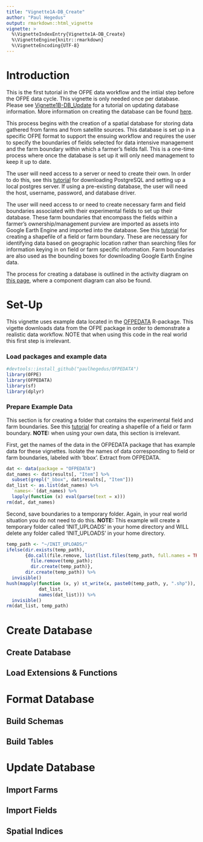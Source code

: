 ```yaml
---
title: "Vignette1A-DB_Create"
author: "Paul Hegedus"
output: rmarkdown::html_vignette
vignette: >
  %\VignetteIndexEntry{Vignette1A-DB_Create}
  %\VignetteEngine{knitr::rmarkdown}
  %\VignetteEncoding{UTF-8}
---
```

# Introduction
This is the first tutorial in the OFPE data workflow and the intiial step before the OFPE data cycle. This vignette is only needed once per database. Please see [Vignette1B-DB_Update]() for a tutorial on updating database information. More information on creating the database can be found [here](https://paulhegedus.github.io/OFPE-Website/db_creation.html).

This process begins with the creation of a spatial database for storing data gathered from farms and from satellite sources. This database is set up in  a specific OFPE format to support the ensuing workflow and requires the user to specify the boundaries of fields selected for data intensive management and the farm boundary within which a farmer's fields fall. This is a one-time process where once the database is set up it will only need management to keep it up to date.

The user will need access to a server or need to create their own. In order to do this, see this [tutorial](https://paulhegedus.github.io/OFPE-Website/postgres_setup.html) for downloading PostgreSQL and setting up a local postgres server. If using a pre-existing database, the user will need the host, username, password, and database driver. 

The user will need access to or need to create necessary farm and field boundaries associated with their experimental fields to set up their database. These farm boundaries that encompass the fields within a farmer's ownership/management purview are imported as assets into Google Earth Engine and imported into the database. See this [tutorial](https://paulhegedus.github.io/OFPE-Website/create_shp_qgis.html) for creating a shapefile of a field or farm boundary. These are necessary for identifying data based on geographic location rather than searching files for information keying in on field or farm specific information. Farm boundaries are also used as the bounding boxes for downloading Google Earth Engine data.

The process for creating a database is outlined in the activity diagram on [this page](https://paulhegedus.github.io/OFPE-Website/db_creation.html), where a component diagram can also be found.

# Set-Up
This vignette uses example data located in the [OFPEDATA](https://github.com/paulhegedus/OFPEDATA.git) R-package. This vigette downloads data from the OFPE package in order to demonstrate a realistic data workflow. NOTE that when using this code in the real world this first step is irrelevant.

### Load packages and example data

```r
#devtools::install_github("paulhegedus/OFPEDATA")
library(OFPE)
library(OFPEDATA)
library(sf)
library(dplyr)
```

### Prepare Example Data
This section is for creating a folder that contains the experimental field and farm boundaries. See this [tutorial](https://paulhegedus.github.io/OFPE-Website/create_shp_qgis.html) for creating a shapefile of a field or farm boundary. **NOTE:** when using your own data, this section is irrelevant. 

First, get the names of the data in the OFPEDATA package that has example data for these vignettes. Isolate the names of data corresponding to field or farm boundaries, labeled with 'bbox'. Extract from OFPEDATA.
```r
dat <- data(package = "OFPEDATA")
dat_names <- dat$results[, "Item"] %>%
  subset(grepl("_bbox", dat$results[, "Item"]))
dat_list <- as.list(dat_names) %>%
  `names<-`(dat_names) %>% 
  lapply(function (x) eval(parse(text = x)))
rm(dat, dat_names) 
```

Second, save boundaries to a temporary folder. Again, in your real world situation you do not need to do this. **NOTE:** This example will create a temporary folder called 'INIT_UPLOADS' in your home directory and WILL delete any folder called 'INIT_UPLOADS' in your home directory.
```r
temp_path <- "~/INIT_UPLOADS/"
ifelse(dir.exists(temp_path), 
       {do.call(file.remove, list(list.files(temp_path, full.names = TRUE)));
         file.remove(temp_path);
         dir.create(temp_path)},
       dir.create(temp_path)) %>% 
  invisible()
hush(mapply(function (x, y) st_write(x, paste0(temp_path, y, ".shp")),
            dat_list, 
            names(dat_list))) %>% 
  invisible()
rm(dat_list, temp_path)
```

# Create Database
## Create Database
## Load Extensions & Functions

# Format Database
## Build Schemas
## Build Tables

# Update Database
## Import Farms
## Import Fields
## Spatial Indices






